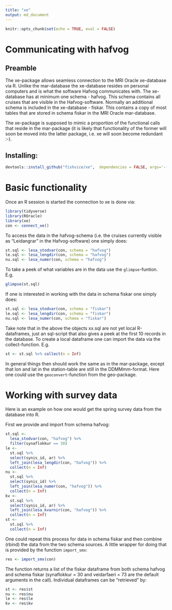 ```yaml
---
title: "xe"
output: md_document
---
```


```r
knitr::opts_chunk$set(echo = TRUE, eval = FALSE)
```

# Communicating with hafvog

## Preamble

The xe-package allows seamless connection to the MRI Oracle xe-database via R. Unlike the mar-database the xe-database resides on personal computers and is what the software Hafvog communicates with. The xe-database has at minimum one schema - hafvog. This schema contains all cruises that are visible in the Hafvog-software. Normally an additional schema is included in the xe-database - fiskar. This contains a copy of most tables that are stored in schema fiskar in the MRI Oracle mar-database.

The xe-package is supposed to mimic a proportion of the functional calls that reside in the mar-package (it is likely that functionality of the former will soon be moved into the latter package, i.e. xe will soon become redundant :-).


## Installing:

```r
devtools::install_github("fishvice/xe",  dependencies = FALSE, args='--no-multiarch')
```

# Basic functionality

Once an R session is started the connection to xe is done via:
```r
library(tidyverse)
library(ROracle)
library(xe)
con <- connect_xe()
```

To access the data in the hafvog-schema (i.e. the cruises currently visible as "Leidangrar" in the Hafvog-software) one simply does:
```r
st.sql <- lesa_stodvar(con, schema = "hafvog")
le.sql <- lesa_lengdir(con, schema = "hafvog")
nu.sql <- lesa_numer(con, schema = "hafvog")
```

To take a peek of what variables are in the data use the `glimpse`-funtion. E.g. 
```r
glimpse(st.sql)
```

If one is interested in working with the data in schema fiskar one simply does:
```r
st.sql <- lesa_stodvar(con, schema = "fiskar")
le.sql <- lesa_lengdir(con, schema = "fiskar")
nu.sql <- lesa_numer(con, schema = "fiskar")
```

Take note that in the above the objects xx.sql are not yet local R-dataframes, just an sql-script that also gives a peek at the first 10 records in the database. To create a local dataframe one can import the data via the collect-function. E.g.

```r
st <- st.sql %>% collect(n = Inf)
```

In general things then should work the same as in the mar-package, except that lon and lat in the station-table are still in the DDMMmm-format. Here one could use the `geoconvert`-function from the geo-package.


# Working with survey data

Here is an example on how one would get the spring survey data from the database into R.

First we provide and import from schema hafvog:

```r
st.sql <- 
  lesa_stodvar(con, "hafvog") %>% 
  filter(synaflokkur == 30)
le <-
  st.sql %>% 
  select(synis_id, ar) %>% 
  left_join(lesa_lengdir(con, "hafvog")) %>% 
  collect(n = Inf)
nu <- 
  st.sql %>% 
  select(synis_id) %>% 
  left_join(lesa_numer(con, "hafvog")) %>% 
  collect(n = Inf)
kv <- 
  st.sql %>% 
  select(synis_id, ar) %>% 
  left_join(lesa_kvarnir(con, "hafvog")) %>% 
  collect(n = Inf)
st <- 
  st.sql %>% 
  collect(n = Inf)
```

One could repeat this process for data in schema fiskar and then combine (rbind) the data from the two schema sources. A little wrapper for doing that is provided by the function `import_smx`:
```r
res <- import_smx(con)
```

The function returns a list of the fiskar dataframe from both schema hafvog and schema fiskar (synaflokkur = 30 and veidarfaeri = 73 are the default arguments in the call). Individual dataframes can be "retrieved" by:
```r
st <- res$st
nu <- res$nu
le <- res$le
kv <- res$kv
```
